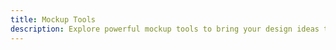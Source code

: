 ```yaml
---
title: Mockup Tools
description: Explore powerful mockup tools to bring your design ideas to life with realistic visuals and prototypes.
---
```


<Cards>
  <CustomCard
    title="Angle 4"
    url="https://angle.sh/"
    description="Vector mockups for iPhone, iPad, Android and Mac devices, including the new iPhone 14, Plus, Pro, Pro Max and Mini. Perfect for presenting your apps. Huge library of components, compositions, wallpapers and plugins made for Figma, Sketch and XD."
    icon="/resources/mockups/angle.svg"
  />
  <CustomCard
    title="Cleanmock"
    url="https://cleanmock.com/"
    description="Create stunning mockups using latest device frames like iPhone X & custom backgrounds that make your mobile or website design standout, right from your browser quickly & for free."
    icon="/resources/mockups/cleanmock.png"
  />
  <CustomCard
    title="Dimmy.club"
    url="https://dimmy.club/"
    description="Device mockup generator for your website and app screenshots!"
    icon="/resources/mockups/dimmy.png"
  />
  <CustomCard
    title="Freepik Mockups"
    url="https://www.freepik.com/mockups"
    description="Create professional mockups easily! Explore our large library of free and premium customizable mockup templates to edit online."
    icon="/resources/mockups/freepik.svg"
  />
  <CustomCard
    title="Ls"
    url="https://www.ls.graphics/free-mockups"
    description="Free and premium mockups, UI/UX tools, scene creators for busy designers."
    icon="/resources/mockups/lsgraphics.svg"
  />
  <CustomCard
    title="Overframe"
    url="https://overframe.xyz/"
    description="Overframe is a screen recording software to record your app & prototype window with device frame overlay. Available for Mac OS."
    icon="/resources/mockups/overframe.svg"
  />
  <CustomCard
    title="Ray.so"
    url="https://ray.so"
    description="Create beautiful screenshots of your code with customizable themes, padding, and export options."
    icon="/resources/mockups/rayso.png"
  />
  <CustomCard
    title="Shots"
    url="https://shots.so/"
    description="Craft beautiful presentation for your social media, website and more!"
    icon="/resources/mockups/shots.png"
  />
  <CustomCard
    title="shotsnapp"
    url="https://app.shotsnapp.com/"
    description="Beautiful free device mockup presentation tool for your app and website design."
    icon="/resources/mockups/shotsnapp.png"
  />
</Cards>
